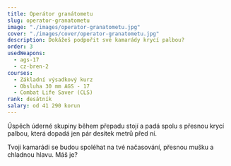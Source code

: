 ```yaml
---
title: Operátor granátometu
slug: operator-granatometu
image: "./images/operator-granatometu.jpg"
cover: "./images/cover/operator-granatometu.jpg"
description: Dokážeš podpořit své kamarády krycí palbou?
order: 3
usedWeapons:
  - ags-17
  - cz-bren-2
courses:
  - Základní výsadkový kurz
  - Obsluha 30 mm AGS - 17
  - Combat Life Saver (CLS)
rank: desátník
salary: od 41 290 korun
---
```


Úspěch úderné skupiny během přepadu stojí a padá spolu s přesnou krycí palbou, která dopadá jen pár desítek metrů před ní.

Tvoji kamarádi se budou spoléhat na tvé načasování, přesnou mušku a chladnou hlavu. Máš je?
